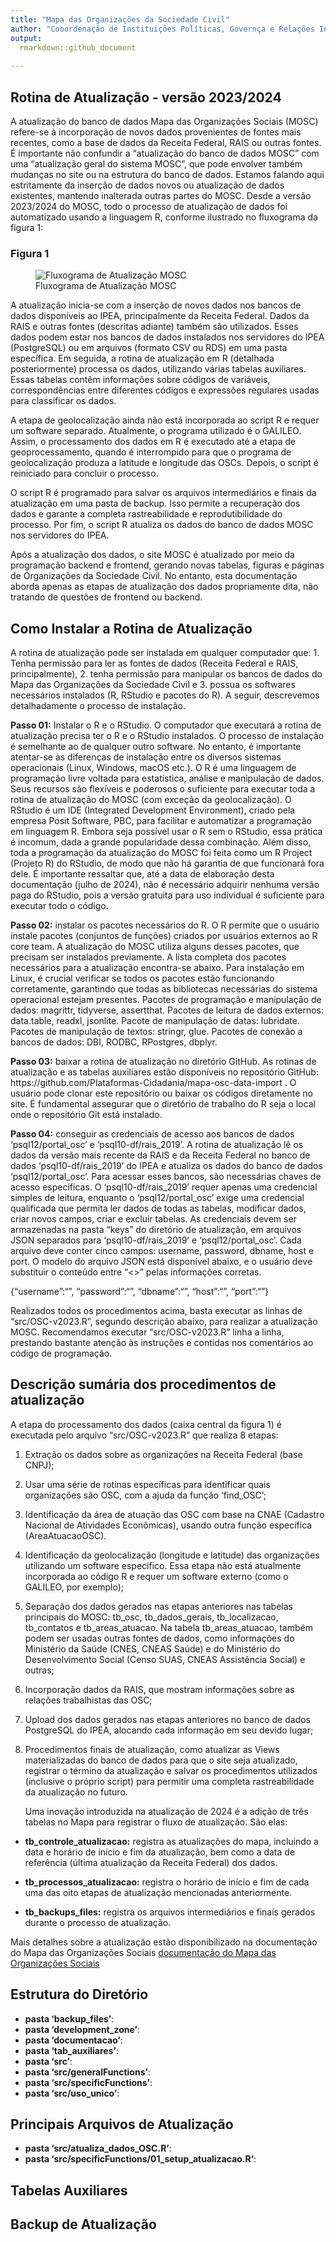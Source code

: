 ```yaml
---
title: "Mapa das Organizações da Sociedade Civil"
author: "Cooordenação de Instituições Políticas, Governça e Relações Interfederativas da Diretoria de Estudos e Políticas sobre o Estado, as Instituições e a Democracia (Coins/Diest) - IPEA, Governo Federal, Brasil"
output: 
  rmarkdown::github_document
    
---
```


## Rotina de Atualização - versão 2023/2024

A atualização do banco de dados Mapa das Organizações Sociais (MOSC) refere-se à incorporação de novos dados provenientes de fontes mais recentes, como a base de dados da Receita Federal, RAIS ou outras fontes. É importante não confundir a “atualização do banco de dados MOSC” com uma “atualização geral do sistema MOSC”, que pode envolver também mudanças no site ou na estrutura do banco de dados. Estamos falando aqui estritamente da inserção de dados novos ou atualização de dados existentes, mantendo inalterada outras partes do MOSC. 
Desde a versão 2023/2024 do MOSC, todo o processo de atualização de dados foi automatizado usando a linguagem R, conforme ilustrado no fluxograma da figura 1:

### Figura 1

![Fluxograma de Atualização MOSC](documentacao/Fluxograma MOSC - Fluxograma MOSC.png)

A atualização inicia-se com a inserção de novos dados nos bancos de dados disponíveis ao IPEA, principalmente da Receita Federal. Dados da RAIS e outras fontes (descritas adiante) também são utilizados. Esses dados podem estar nos bancos de dados instalados nos servidores do IPEA (PostgreSQL) ou em arquivos (formato CSV ou RDS) em uma pasta específica. Em seguida, a rotina de atualização em R (detalhada posteriormente) processa os dados, utilizando várias tabelas auxiliares. Essas tabelas contêm informações sobre códigos de variáveis, correspondências entre diferentes códigos e expressões regulares usadas para classificar os dados. 

A etapa de geolocalização ainda não está incorporada ao script R e requer um software separado. Atualmente, o programa utilizado é o GALILEO. Assim, o processamento dos dados em R é executado até a etapa de geoprocessamento, quando é interrompido para que o programa de geolocalização produza a latitude e longitude das OSCs. Depois, o script é reiniciado para concluir o processo.

O script R é programado para salvar os arquivos intermediários e finais da atualização em uma pasta de backup. Isso permite a recuperação dos dados e garante a completa rastreabilidade e reprodutibilidade do processo. Por fim, o script R atualiza os dados do banco de dados MOSC nos servidores do IPEA.

Após a atualização dos dados, o site MOSC é atualizado por meio da programação backend e frontend, gerando novas tabelas, figuras e páginas de Organizações da Sociedade Civil. No entanto, esta documentação aborda apenas as etapas de atualização dos dados propriamente dita, não tratando de questões de frontend ou backend.


## Como Instalar a Rotina de Atualização

A rotina de atualização pode ser instalada em qualquer computador que: 
  1. Tenha permissão para ler as fontes de dados (Receita Federal e RAIS, principalmente), 
  2.  tenha permissão para manipular os bancos de dados do Mapa das Organizações da Sociedade Civil e 
  3. possua os softwares necessários instalados (R, RStudio e pacotes do R). A seguir, descrevemos detalhadamente o processo de instalação.
  
  
**Passo 01:** Instalar o R e o RStudio. O computador que executará a rotina de atualização precisa ter o R e o RStudio instalados. O processo de instalação é semelhante ao de qualquer outro software. No entanto, é importante atentar-se às diferenças de instalação entre os diversos sistemas operacionais (Linux, Windows, macOS etc.). O R é uma linguagem de programação livre voltada para estatística, análise e manipulação de dados. Seus recursos são flexíveis e poderosos o suficiente para executar toda a rotina de atualização do MOSC (com exceção da geolocalização). O RStudio é um IDE (Integrated Development Environment), criado pela empresa Posit Software, PBC, para facilitar e automatizar a programação em linguagem R. Embora seja possível usar o R sem o RStudio, essa prática é incomum, dada a grande popularidade dessa combinação. Além disso, toda a programação da atualização do MOSC foi feita como um R Project (Projeto R) do RStudio, de modo que não há garantia de que funcionará fora dele. É importante ressaltar que, até a data de elaboração desta documentação (julho de 2024), não é necessário adquirir nenhuma versão paga do RStudio, pois a versão gratuita para uso individual é suficiente para executar todo o código.


**Passo 02:** instalar os pacotes necessários do R. O R permite que o usuário instale pacotes (conjuntos de funções) criados por usuários externos ao R core team. A atualização do MOSC utiliza alguns desses pacotes, que precisam ser instalados previamente. A lista completa dos pacotes necessários para a atualização encontra-se abaixo. Para instalação em Linux, é crucial verificar se todos os pacotes estão funcionando corretamente, garantindo que todas as bibliotecas necessárias do sistema operacional estejam presentes.
Pacotes de programação e manipulação de dados: magrittr, tidyverse,  assertthat.
Pacotes de leitura de dados externos: data.table, readxl, jsonlite.
Pacote de manipulação de datas: lubridate.
Pacotes de manipulação de textos: stringr, glue.
Pacotes de conexão a bancos de dados: DBI, RODBC, RPostgres, dbplyr.

**Passo 03:** baixar a rotina de atualização no diretório GitHub. As rotinas de atualização e as tabelas auxiliares estão disponíveis no repositório GitHub: https://github.com/Plataformas-Cidadania/mapa-osc-data-import . O usuário pode clonar este repositório ou baixar os códigos diretamente no site. É fundamental assegurar que o diretório de trabalho do R seja o local onde o repositório Git está instalado.

**Passo 04:** conseguir as credenciais de acesso aos bancos de dados ‘psql12/portal_osc’ e ‘psql10-df/rais_2019’. A rotina de atualização lê os dados da versão mais recente da RAIS e da Receita Federal no banco de dados ‘psql10-df/rais_2019’ do IPEA e atualiza os dados do banco de dados ‘psql12/portal_osc’. Para acessar esses bancos, são necessárias chaves de acesso específicas. O ‘psql10-df/rais_2019’ requer apenas uma credencial simples de leitura, enquanto o ‘psql12/portal_osc’ exige uma credencial qualificada que permita ler dados de todas as tabelas, modificar dados, criar novos campos, criar e excluir tabelas.  As credenciais devem ser armazenadas na pasta "keys" do diretório de atualização, em arquivos JSON separados para ‘psql10-df/rais_2019’ e ‘psql12/portal_osc’. Cada arquivo deve conter cinco campos: username, password, dbname, host e port. O modelo do arquivo JSON está disponível abaixo, e o usuário deve substituir o conteúdo entre "<>" pelas informações corretas.

{"username":"<usuario>", 
"password":"<senha>", 
"dbname":"<nome banco de dados>", 
"host":"<servidor>", 
"port":"<porta de acesso>"}

Realizados todos os procedimentos acima, basta executar as linhas de “src/OSC-v2023.R”, segundo descrição abaixo, para realizar a atualização MOSC. Recomendamos executar “src/OSC-v2023.R” linha a linha, prestando bastante atenção às instruções e contidas nos comentários ao código de programação.


## Descrição sumária dos procedimentos de atualização

A etapa do processamento dos dados (caixa central da figura 1) é executada pelo arquivo “src/OSC-v2023.R” que realiza 8 etapas:

1. Extração os dados sobre as organizações na Receita Federal (base CNPJ);

2. Usar uma série de rotinas específicas para identificar quais organizações são OSC, com a ajuda da função ‘find_OSC’;

3. Identificação da área de atuação das OSC com base na CNAE (Cadastro Nacional de Atividades Econômicas), usando outra função específica (AreaAtuacaoOSC). 

4. Identificação da geolocalização (longitude e latitude) das organizações utilizando um software específico. Essa etapa não está atualmente incorporada ao código R e requer um software externo (como o GALILEO, por exemplo);

5. Separação dos dados gerados nas etapas anteriores nas tabelas principais do MOSC: tb_osc, tb_dados_gerais, tb_localizacao, tb_contatos e tb_areas_atuacao. Na tabela tb_areas_atuacao, também podem ser usadas outras fontes de dados, como informações do Ministério da Saúde (CNES, CNEAS Saúde) e do Ministério do Desenvolvimento Social (Censo SUAS, CNEAS Assistência Social) e outras;

6. Incorporação dados da RAIS, que mostram informações sobre as relações trabalhistas das OSC;

7. Upload dos dados gerados nas etapas anteriores no banco de dados PostgreSQL do IPEA, alocando cada informação em seu devido lugar;

8. Procedimentos finais de atualização, como atualizar as Views materializadas do banco de dados para que o site seja atualizado, registrar o término da atualização e salvar os procedimentos utilizados (inclusive o próprio script) para permitir uma completa rastreabilidade da atualização no futuro.

	Uma inovação introduzida na atualização de 2024 é a adição de três tabelas no Mapa para registrar o fluxo de atualização. São elas:

* **tb_controle_atualizacao:** registra as atualizações do mapa, incluindo a data e horário de início e fim da atualização, bem como a data de referência (última atualização da Receita Federal) dos dados.

* **tb_processos_atualizacao:** registra o horário de início e fim de cada uma das oito etapas de atualização mencionadas anteriormente.

* **tb_backups_files:** registra os arquivos intermediários e finais gerados durante o processo de atualização.

Mais detalhes sobre a atualização estão disponibilizado na documentação do Mapa das Organizações Sociais [documentação do Mapa das Organizações Sociais](https://mapaosc.ipea.gov.br/metodologia)



## Estrutura do Diretório

* **pasta 'backup_files'**:
* **pasta 'development_zone'**:
* **pasta 'documentacao'**:
* **pasta 'tab_auxiliares'**:
* **pasta 'src'**:
* **pasta 'src/generalFunctions'**:
* **pasta 'src/specificFunctions'**:
* **pasta 'src/uso_unico'**:


## Principais Arquivos de Atualização

* **pasta 'src/atualiza_dados_OSC.R'**:
* **pasta 'src/specificFunctions/01_setup_atualizacao.R'**:

## Tabelas Auxiliares



## Backup de Atualização


